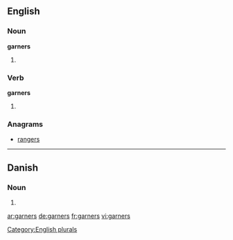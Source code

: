 ==English==

===Noun===
'''garners'''

# {{plural of |[[garner]]}}

===Verb===
'''garners'''

# {{third-person singular of|[[garner]]}}

===Anagrams===
* [[rangers#English|rangers]]

[[Category:English plurals]]

----

==Danish==

===Noun===
{{infl|da|noun form|g=n}}

# {{form of|genitive plural indefinite|garn|lang=da}}

[[ar:garners]]
[[de:garners]]
[[fr:garners]]
[[vi:garners]]